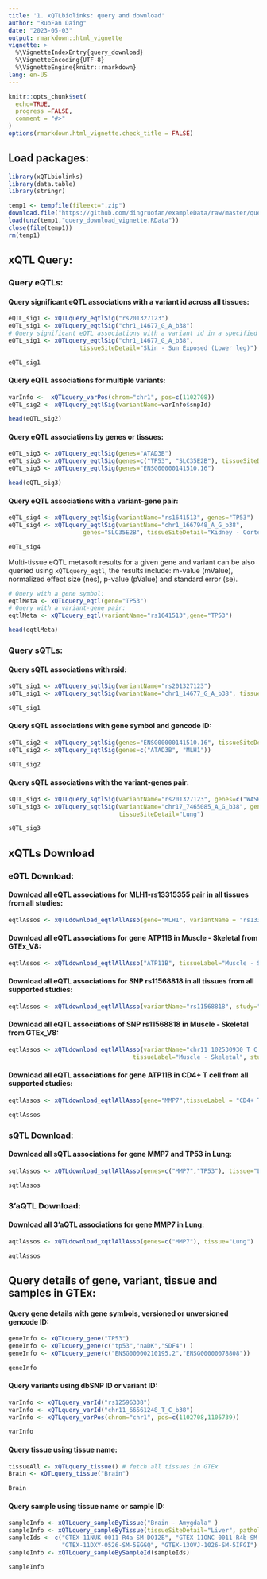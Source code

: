 ```yaml
---
title: '1. xQTLbiolinks: query and download'
author: "RuoFan Daing"
date: "2023-05-03"
output: rmarkdown::html_vignette
vignette: >
  %\VignetteIndexEntry{query_download}
  %\VignetteEncoding{UTF-8}
  %\VignetteEngine{knitr::rmarkdown}
lang: en-US
---
```


```r
knitr::opts_chunk$set(
  echo=TRUE,
  progress =FALSE,
  comment = "#>"
)
options(rmarkdown.html_vignette.check_title = FALSE)
```

## Load packages:
```r
library(xQTLbiolinks)
library(data.table)
library(stringr)
```

```r
temp1 <- tempfile(fileext=".zip")
download.file("https://github.com/dingruofan/exampleData/raw/master/query_download_vignette.zip", temp1)
load(unz(temp1,"query_download_vignette.RData"))
close(file(temp1))
rm(temp1)
```

## xQTL Query:

### Query eQTLs:

####  Query significant eQTL associations with a variant id across all tissues:
```r
eQTL_sig1 <- xQTLquery_eqtlSig("rs201327123")
eQTL_sig1 <- xQTLquery_eqtlSig("chr1_14677_G_A_b38")
# Query significant eQTL associations with a variant id in a specified tissue:
eQTL_sig1 <- xQTLquery_eqtlSig("chr1_14677_G_A_b38",
                    tissueSiteDetail="Skin - Sun Exposed (Lower leg)")
```
```r
eQTL_sig1
```
                   
#### Query eQTL associations for multiple variants:
```r
varInfo <-  xQTLquery_varPos(chrom="chr1", pos=c(1102708))
eQTL_sig2 <- xQTLquery_eqtlSig(variantName=varInfo$snpId)
```
```r
head(eQTL_sig2)
```

#### Query eQTL associations by genes or tissues:
```r
eQTL_sig3 <- xQTLquery_eqtlSig(genes="ATAD3B")
eQTL_sig3 <- xQTLquery_eqtlSig(genes=c("TP53", "SLC35E2B"), tissueSiteDetail= "Brain - Cerebellum")
eQTL_sig3 <- xQTLquery_eqtlSig(genes="ENSG00000141510.16")
```
```r
head(eQTL_sig3)
```

#### Query eQTL associations with a variant-gene pair:
```r
eQTL_sig4 <- xQTLquery_eqtlSig(variantName="rs1641513", genes="TP53")
eQTL_sig4 <- xQTLquery_eqtlSig(variantName="chr1_1667948_A_G_b38",
                     genes="SLC35E2B", tissueSiteDetail="Kidney - Cortex")
```
```r
eQTL_sig4
```

Multi-tissue eQTL metasoft results for a given gene and variant can be also queried using `xQTLquery_eqtl`, the results include: m-value (mValue), normalized effect size (nes), p-value (pValue) and standard error (se).
```r
# Query with a gene symbol:
eqtlMeta <- xQTLquery_eqtl(gene="TP53")
# Query with a variant-gene pair:
eqtlMeta <- xQTLquery_eqtl(variantName="rs1641513",gene="TP53")
```
```r
head(eqtlMeta)
```

### Query sQTLs:

#### Query sQTL associations with rsid:
```r
sQTL_sig1 <- xQTLquery_sqtlSig(variantName="rs201327123")
sQTL_sig1 <- xQTLquery_sqtlSig(variantName="chr1_14677_G_A_b38", tissueSiteDetail="Whole Blood")
```
```r
sQTL_sig1
```

#### Query sQTL associations with gene symbol and gencode ID:
```r
sQTL_sig2 <- xQTLquery_sqtlSig(genes="ENSG00000141510.16", tissueSiteDetail="Lung" )
sQTL_sig2 <- xQTLquery_sqtlSig(genes=c("ATAD3B", "MLH1"))
```
```r
sQTL_sig2
```

#### Query sQTL associations with the variant-genes pair:
```r
sQTL_sig3 <- xQTLquery_sqtlSig(variantName="rs201327123", genes=c("WASH7P","RP11-206L10.2"))
sQTL_sig3 <- xQTLquery_sqtlSig(variantName="chr17_7465085_A_G_b38", genes="TP53", 
                               tissueSiteDetail="Lung")
```
```r
sQTL_sig3
```

## xQTLs Download
### eQTL Download:
#### Download all eQTL associations for MLH1-rs13315355 pair in all tissues from all studies:
```r
eqtlAssos <- xQTLdownload_eqtlAllAsso(gene="MLH1", variantName = "rs13315355", study="")
```

#### Download all eQTL associations for gene ATP11B in Muscle - Skeletal from GTEx_V8:
```r
eqtlAssos <- xQTLdownload_eqtlAllAsso("ATP11B", tissueLabel="Muscle - Skeletal")
```

#### Download all eQTL associations for SNP rs11568818 in all tissues from all supported studies:
```r
eqtlAssos <- xQTLdownload_eqtlAllAsso(variantName="rs11568818", study="")
```

#### Download all eQTL associations of SNP rs11568818 in Muscle - Skeletal from GTEx_V8:
```r
eqtlAssos <- xQTLdownload_eqtlAllAsso(variantName="chr11_102530930_T_C_b38",
                                   tissueLabel="Muscle - Skeletal", study="GTEx_V8")
```

#### Download all eQTL associations for gene ATP11B in CD4+ T cell from all supported studies:
```r
eqtlAssos <- xQTLdownload_eqtlAllAsso(gene="MMP7",tissueLabel = "CD4+ T cell", study="")
```

```r
eqtlAssos
```

### sQTL Download:
#### Download all sQTL associations for gene MMP7 and TP53 in Lung:
```r
sqtlAssos <- xQTLdownload_sqtlAllAsso(genes=c("MMP7","TP53"), tissue="Lung")
```
```r
sqtlAssos
```

### 3'aQTL Download:
#### Download all 3'aQTL associations for gene MMP7 in Lung:
```r
aqtlAssos <- xQTLdownload_xqtlAllAsso(genes=c("MMP7"), tissue="Lung")
```
```r
aqtlAssos
```


## Query details of gene, variant, tissue and samples in GTEx:

#### Query gene details with gene symbols, versioned or unversioned gencode ID:
```r
geneInfo <- xQTLquery_gene("TP53")
geneInfo <- xQTLquery_gene(c("tp53","naDK","SDF4") )
geneInfo <- xQTLquery_gene(c("ENSG00000210195.2","ENSG00000078808"))
```
```r
geneInfo
```

#### Query variants using dbSNP ID or variant ID:
```r
varInfo <- xQTLquery_varId("rs12596338")
varInfo <- xQTLquery_varId("chr11_66561248_T_C_b38")
varInfo <- xQTLquery_varPos(chrom="chr1", pos=c(1102708,1105739))
```
```r
varInfo
```

#### Query tissue using tissue name:
```r
tissueAll <- xQTLquery_tissue() # fetch all tissues in GTEx
Brain <- xQTLquery_tissue("Brain")
```
```r
Brain
```


#### Query sample using tissue name or sample ID:
```r
sampleInfo <- xQTLquery_sampleByTissue("Brain - Amygdala" )
sampleInfo <- xQTLquery_sampleByTissue(tissueSiteDetail="Liver", pathologyNotesCategories=TRUE)
sampleIds <- c("GTEX-11NUK-0011-R4a-SM-DO12B", "GTEX-11ONC-0011-R4b-SM-DO93H",
               "GTEX-11DXY-0526-SM-5EGGQ", "GTEX-13OVJ-1026-SM-5IFGI")
sampleInfo <- xQTLquery_sampleBySampleId(sampleIds)
```
```r
sampleInfo
```




